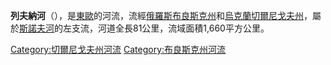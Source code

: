 '''列夫納河'''（{{lang-ru|Ревна}}），是[[東歐|東歐]]的河流，流經[[俄羅斯|俄羅斯]][[布良斯克州|布良斯克州]]和[[烏克蘭|烏克蘭]][[切爾尼戈夫州|切爾尼戈夫州]]，屬於[[斯諾夫河|斯諾夫河]]的左支流，河道全長81公里，流域面積1,660平方公里。

{{DEFAULTSORT:Ревна}}
[[Category:切爾尼戈夫州河流|Category:切爾尼戈夫州河流]]
[[Category:布良斯克州河流|Category:布良斯克州河流]]


{{Ukraine-river-stub}}
